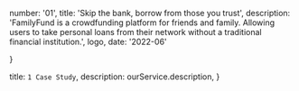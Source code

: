 

  number: '01',
  title: 'Skip the bank, borrow from those you trust',
  description:
    'FamilyFund is a crowdfunding platform for friends and family. Allowing users to take personal loans from their network without a traditional financial institution.',
  logo,
  date: '2022-06'

}


  title: `1 Case Study`,
  description: ourService.description,
}

